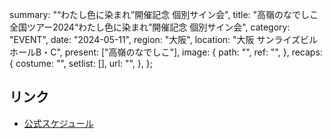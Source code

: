   summary: "“わたし色に染まれ”開催記念 個別サイン会",
  title: "高嶺のなでしこ 全国ツアー2024“わたし色に染まれ”開催記念 個別サイン会",
  category: "EVENT",
  date: "2024-05-11",
  region: "大阪",
  location: "大阪 サンライズビル ホールB・C",
  present: ["高嶺のなでしこ"],
  image: {
    path: "",
    ref: "",
  },
  recaps: {
    costume: "",
    setlist: [],
    url: "",
  },
};

## リンク

- [公式スケジュール](https://takanenonadeshiko.jp/?p=1987)
